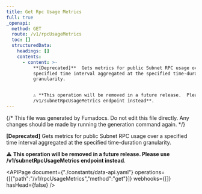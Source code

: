 ```yaml
---
title: Get Rpc Usage Metrics
full: true
_openapi:
  method: GET
  route: /v1/rpcUsageMetrics
  toc: []
  structuredData:
    headings: []
    contents:
      - content: >-
          **[Deprecated]**  Gets metrics for public Subnet RPC usage over a
          specified time interval aggregated at the specified time-duration
          granularity.


          ⚠️ **This operation will be removed in a future release.  Please use
          /v1/subnetRpcUsageMetrics endpoint instead**.
---
```


{/* This file was generated by Fumadocs. Do not edit this file directly. Any changes should be made by running the generation command again. */}

**[Deprecated]**  Gets metrics for public Subnet RPC usage over a specified time interval aggregated at the specified time-duration granularity.

⚠️ **This operation will be removed in a future release.  Please use /v1/subnetRpcUsageMetrics endpoint instead**.

<APIPage document={"./constants/data-api.yaml"} operations={[{"path":"/v1/rpcUsageMetrics","method":"get"}]} webhooks={[]} hasHead={false} />